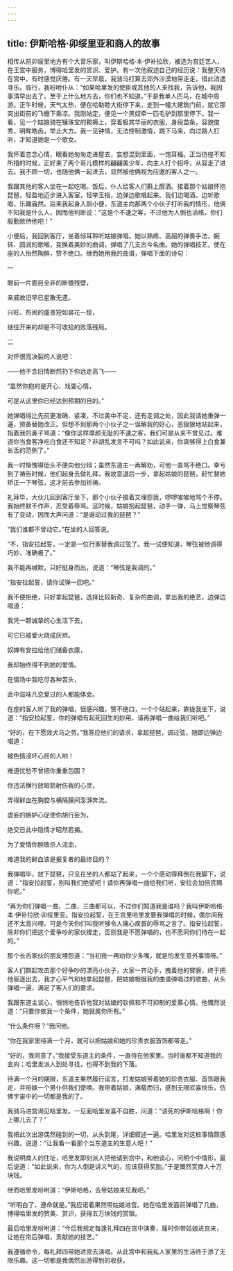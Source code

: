 ```yaml
---
---
---
```

title: 伊斯哈格·卯绥里亚和商人的故事
---




相传从前卯绥里地方有个大音乐家，叫伊斯哈格·本·伊补拉欣，被选为宫廷艺人，在王宫中服务，博得哈里发的赏识、爱护。有一次他叙述自己的经历说：我整天待在宫中，有时感觉厌倦。有一天早晨，我骑马打算去郊外沙漠地带走走，借此消遣寻乐。临行，我吩咐仆从：“如果哈里发的使臣或其他的人来找我，告诉他，我因事清早出去了。至于上什么地方去，你们也不知道。”于是我单人匹马，在城中周游。正午时候，天气太热，便在哈勒睦大街停下来，走到一幢大建筑门前，就它那突出街前的飞檐下乘凉。我刚站定，便见一个黑奴牵一匹毛驴到那里停下。我一看，见一个姑娘骑在镶珠宝的鞍褥上，穿着极其华丽的衣服，身段苗条，容貌俊秀，明眸皓齿，举止大方。我一见钟情，无法控制激情，跳下马来，向过路人打听，才知道她是一个歌女。

我怀着恋念心情，眼看她匆匆走进屋去，妄想混到里面，一饱耳福。正当彷徨不知所措的时候，正好来了两个哥儿模样的翩翩美少年，向主人打个招呼，从容走了进去。我不顾一切，也随他俩一起进去，显然被他俩视为应邀的客人之一。

我跟其他的客人坐在一起吃喝。饭后，仆人给客人们斟上醇酒。接着那个姑娘怀抱琵琶，轻盈地迈步进入客室，轻举玉指，边弹边歌唱起来。我们边喝酒，边听歌唱，乐趣盎然。后来我起身入厕小便，东道主向那两个小伙子打听我的情形，他俩不知我是什么人，因而他判断说：“这是个不速之客，不过他为人倒也活络，你们殷勤款待他吧！”

小便后，我回到客厅，坐着倾耳聆听姑娘弹唱。她以熟练、高超的弹奏手法，婉转、圆润的歌喉，变换着美妙的曲调，弹唱了几支古今名曲。她的弹唱技艺，使在座的人怡然陶醉，赞不绝口。继而她用我的曲谱，弹唱下面的诗句：

一

眼前一片面目全非的断檐残壁，

亲戚故旧早已星散无遗。

兴旺、热闹的盛景短如昙花一现，

继往开来的却是不可收拾的败落残局。

二

对怀恨而决裂的人说吧：

——他不念旧情断然扔下你远走高飞——

“虽然你抱的是开心、戏耍心情，

可是从这里你已经达到预期的目的。”

她弹唱得比先前更准确、紧凑，不过美中不足，还有走调之处，因此我请她重弹一遍，预备替她改正。但想不到那两个小伙子之一误解我的好心，恶狠狠地站起来，指着我的鼻子骂道：“像你这样厚颜无耻的不速之客，我们可是从来不曾见过。难道你当食客净吃白食还不知足？非胡乱发言不可吗？如此说来，你真够得上白食兼长舌的范例了。”

我一时惭愧得低头不便向他分辩；虽然东道主一再解劝，可他一直骂不绝口。幸亏到了祷告时候，他们起身去做礼拜，我故意退后一步，拿起姑娘的琵琶，赶忙替她矫正一下琴弦，这才前去参加祈祷。

礼拜毕，大伙儿回到客厅坐下，那个小伙子接着又埋怨我，啰啰唆唆地骂个不停。我始终默不作声，忍受着辱骂。这时候，姑娘抱起琵琶，动手一弹，马上觉察琴弦有了变动，因而大声问道：“是谁动过我的琵琶？”

“我们谁都不曾动它。”在坐的人回答说。

“不，指安拉起誓，一定是一位行家替我调过弦了。我一试便知道，琴弦被他调得巧妙、准确极了。”

我不能再缄默，只好挺身而出，说道：“琴弦是我调的。”

“指安拉起誓，请你试弹一回吧。”

我不便拒绝，只好拿起琵琶，选择比较新奇、复杂的曲调，拿出我的绝艺，边弹边唱道：

我凭一颗诚挚的心生活下去，

可它已被爱火烧成灰烬。

奴婢有安拉给他们储备衣廪，

我却始终得不到她的爱情。

在情场中我吃尽各种苦头，

此中滋味凡恋爱过的人都能体会。

在座的客人听了我的弹唱，很感兴趣，赞不绝口，一个个站起来，靠拢我坐下，说道：“指安拉起誓，你的弹唱有起死回生的妙用，请再弹唱一曲给我们听吧。”

“好的，在下愿效犬马之劳。”我答应他们的请求，拿起琵琶，调过弦，随即边弹边唱道：

被色情浸坏心肝的人哟！

难道忧愁不曾把你重重包围？

你违法横行放暗箭射伤我的心灵，

弄得鲜血在胸腔与横隔膜间澎湃奔流。

虚妄的嫉妒心促使你胡行妄为，

绝交日此中隐情才昭然若揭。

为了爱情你胆敢杀人流血，

难道我的鲜血该是报复者的最终目的？

我弹唱毕，放下琵琶，只见在坐的人都站了起来，一个个感动得拜倒在我脚下，说道：“指安拉起誓，别叫我们绝望吧！请你再弹唱一曲给我们听，安拉会加倍赏赐你呢。”

“再为你们弹唱一曲、二曲、三曲都可以，不过你们知道我是谁吗？我叫伊斯哈格·本·伊补拉欣·卯绥里亚。指安拉起誓，在王宫里哈里发要我弹唱的时候，偶尔间我还不太高兴哩。可是今天你们叫我听够令人痛心疾首的辱骂之言了。指安拉起誓，除非你们把这个爱争吵的家伙撵走，否则我是不愿弹唱的，也不愿同你们待在一起的。”

那个长舌家伙的朋友埋怨道：“当初我一再劝你少多嘴，就是怕发生意外事情呀。”

客人们群起攻击那个好争吵的漂亮小伙子，大家一齐动手，拽着他的臂膀，终于把他驱逐出去，我才心平气和地拿起琵琶，把姑娘根据我的曲谱弹唱过的歌曲，从头弹唱一遍，满足了客人们的要求。

我跟东道主谈心，悄悄地告诉他我对姑娘的钦佩和不可抑制的爱慕心情。他慨然说道：“只要你依我一个条件，她就属你所有。”

“什么条件呀？”我问他。

“你在我家里待满一个月，就可以把姑娘和她的珍贵衣服首饰都带走。”

“好的，我同意了。”我接受东道主的条件，一直待在他家里。当时谁都不知道我的去向；哈里发派人到处寻找，也得不到我的下落。

待满一个月的期限，东道主果然履行诺言，打发姑娘带着她的珍贵衣服、首饰跟我走，并陪嫁一个男仆供我们使唤。我带着姑娘，满载而归，感到无限欢喜快乐，仿佛宇宙中的一切都是我的了。

我骑马进宫谒见哈里发。一见面哈里发喜不自胜，问道：“该死的伊斯哈格啊！你上哪儿去了？”

我把此次出游偶然碰到的一切，从头到尾，详细叙述一遍。哈里发对这桩事情颇感兴趣，说道：“让我看一看那个当东道主的生意人吧！”

我说明商人的住址，哈里发即刻派人把他请到宫中，和他谈心，问明个中情形，最后说道：“如此说来，你为人倒是讲义气的，应该获得奖励。”于是慨然赏商人十万块钱。

继而哈里发吩咐道：“伊斯哈格，去带姑娘来见我吧。”

“听明白了，遵命就是。”我应诺着果然带姑娘进宫。她在哈里发面前弹唱了几曲，博得哈里发的赞美、赏识，获得五万块钱的赏银。

最后哈里发吩咐道：“今后我规定每逢礼拜四在宫中演奏，届时你带姑娘进宫来，让她在帘后弹唱，贡献她的技艺。”

我遵循命令，每礼拜四带她进宫去演唱。从此宫中和我私人家里的生活终于添了无限乐趣。这一切都是我偶然出游得到的收获。